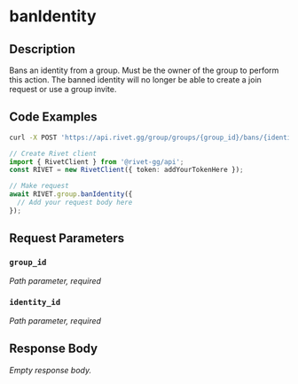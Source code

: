 

# banIdentity

## Description

Bans an identity from a group. Must be the owner of the group to perform this action. The banned identity will no longer be able to create a join request or use a group invite.


## Code Examples

<CodeGroup title='Request' tag='POST' label='https://api.rivet.gg/group/groups/{group_id}/bans/{identity_id}'>

```bash {{ "title": "cURL" }}
curl -X POST 'https://api.rivet.gg/group/groups/{group_id}/bans/{identity_id}'
```

```ts
// Create Rivet client
import { RivetClient } from '@rivet-gg/api';
const RIVET = new RivetClient({ token: addYourTokenHere });

// Make request
await RIVET.group.banIdentity({
  // Add your request body here
});
```

</CodeGroup>


## Request Parameters


### `group_id`

_Path parameter, required_





### `identity_id`

_Path parameter, required_





## Response Body

_Empty response body._

